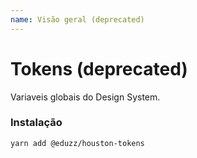 ```yaml
---
name: Visão geral (deprecated)
---
```


# Tokens (deprecated)

Variaveis globais do Design System.

### Instalação

```bash
yarn add @eduzz/houston-tokens
```
